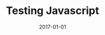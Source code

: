 ---
slug: testing-js
date: 2017-01-01
title: 'Testing Javascript'
description: 'Lorem ipsum dolor sit amet, consectetur adipiscing elit. Sed molestie leo ut sodales porta. Vivamus pharetra risus ac fermentum faucibus. Nam in sodales ex.'
published: true
banner: ./testjsthumb.png
categories: ['illustration']

---